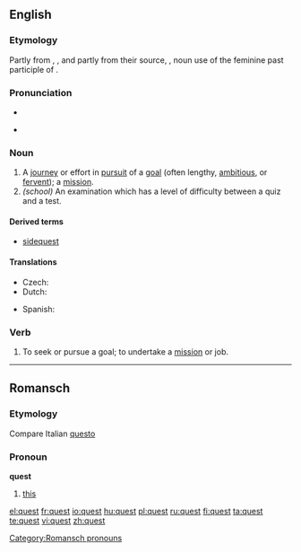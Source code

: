 {{also|QUEST}}
==English==
{{wikipedia}}

===Etymology===
Partly from {{etyl|xno}} {{term|queste|lang=xno}}, {{etyl|fro}} {{term|queste||acquisition, search, hunt|lang=fro}}, and partly from their source, {{etyl|la}} {{term|quaesta||tribute, tax, inquiry, search}}, noun use of the feminine past participle of {{term|quaerere||to ask, seek}}.

===Pronunciation===
* {{IPA|/kwɛst/}}
* {{audio|en-us-quest.ogg|Audio (US)}}
*: {{rhymes|ɛst}}

===Noun===
{{en-noun}}

# A [[journey]] or effort in [[pursuit]] of a [[goal]] (often lengthy, [[ambitious]], or [[fervent]]); a [[mission]].
# ''(school)'' An examination which has a level of difficulty between a quiz and a test.

====Derived terms====
* [[sidequest]]

====Translations====
{{trans-top|journey or effort in pursuit of a goal}}
* Czech: {{t-|cs|výprava|f}}
* Dutch: {{t+|nl|zoektocht|m}}
{{trans-mid}}
* Spanish: {{t-|es|búsqueda|f}}
{{trans-bottom}}

===Verb===
{{en-verb}}

# To seek or pursue a goal; to undertake a [[mission]] or job.

----

==Romansch==

===Etymology===
Compare Italian [[questo]]

===Pronoun===
'''quest'''

# [[this]]

[[Category:Romansch pronouns]]

[[el:quest]]
[[fr:quest]]
[[io:quest]]
[[hu:quest]]
[[pl:quest]]
[[ru:quest]]
[[fi:quest]]
[[ta:quest]]
[[te:quest]]
[[vi:quest]]
[[zh:quest]]